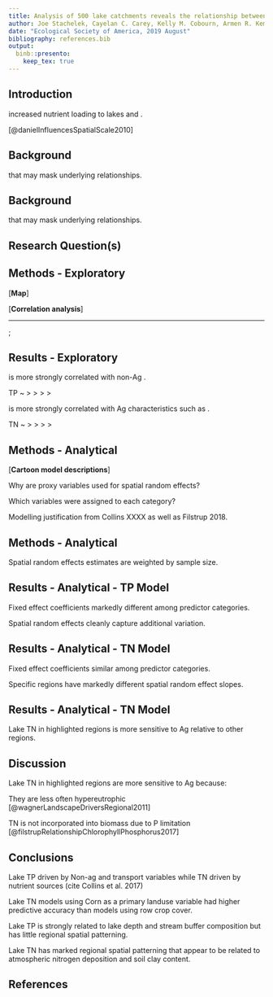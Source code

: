 ```yaml
---
title: Analysis of 500 lake catchments reveals the relationship between crop type, fertilizer and manure inputs and lake nutrient concentrations
author: Joe Stachelek, Cayelan C. Carey, Kelly M. Cobourn, Armen R. Kemanian, Tyler Wagner, Kathleen C. Weathers, Weizhe Weng and Patricia A. Soranno
date: "Ecological Society of America, 2019 August"
bibliography: references.bib
output: 
  binb::presento:
    keep_tex: true
---
```


## Introduction
\small

\alert{Ag land-use is associated with} increased nutrient loading to lakes and \alert{higher nutrient concentrations}.
 
  \begin{figure}
    \includegraphics[width=7cm]{images/daniel_2010.png}
  \end{figure}
 
 \tiny
 [@danielInfluencesSpatialScale2010]
 

## Background
\small

\alert{Ag land-use is an aggregated measure} that may mask underlying relationships.

  \begin{figure}
    \includegraphics[width=11cm]{../../JournalSubmissions/lagos_ag/figures/cdl_vs_nlcd-1.png}
  \end{figure}

## Background
\small

\alert{Ag land-use is an aggregated measure} that may mask underlying relationships.

  \begin{figure}
    \includegraphics[width=11cm]{../../JournalSubmissions/lagos_ag/figures/satellite-1.png}
  \end{figure}

## Research Question(s)
\small

\textbf{Are more granular measures of Ag activity related to lake water quality across hundreds of lakes and their watersheds?}
\vspace{-1em}
\begin{columns}
\begin{column}{0.4\textwidth}
\begin{itemize}[leftmargin=*]
\item \begin{tabular}{cc}
        \raisebox{-.5\height}{\includegraphics[width=0.1\paperwidth]{images/input_key}} & Nutrient inputs
       \end{tabular}
\item \begin{tabular}{cc}
        \raisebox{-.5\height}{\includegraphics[width=0.1\paperwidth]{images/transport_key}} & Nutrient transport
        \end{tabular}
\item \begin{tabular}{cc}
        \raisebox{-.5\height}{\includegraphics[width=0.1\paperwidth]{images/proxy_key}} & Nutrient proxies
        \end{tabular}
\item \begin{tabular}{cc}
        \raisebox{-.5\height}{\includegraphics[width=0.1\paperwidth]{images/buffer_key}} & Nutrient locations
        \end{tabular}
\end{itemize}
\end{column}
\begin{column}{0.6\textwidth}
\begin{itemize}[leftmargin=*]
\item \begin{tabular}{cc}
        \raisebox{-.5\height}{\includegraphics[width=0.1\paperwidth]{images/lake_key}} & Lake characteristics
        \end{tabular}
\end{itemize}
\end{column}
\end{columns}

## Methods - Exploratory

[**Map**]

[**Correlation analysis**]

____

\tikz[overlay,remember picture] \node[opacity=1, at=(current page.center)]{%
  \includegraphics[width=0.9\paperwidth]{../../JournalSubmissions/lagos_ag/figures/dotplot-1}};

## Results - Exploratory
\small

\alert{Phosphorus} is more strongly correlated with non-Ag \alert{characteristics of lakes and watershed transport}.

TP ~ \raisebox{-.35\height}{\includegraphics[width=0.1\paperwidth]{images/lake_key}} > \raisebox{-.35\height}{\includegraphics[width=0.1\paperwidth]{images/transport_key}} > \raisebox{-.35\height}{\includegraphics[width=0.1\paperwidth]{images/proxy_key}} > \raisebox{-.35\height}{\includegraphics[width=0.1\paperwidth]{images/buffer_key}} > \raisebox{-.35\height}{\includegraphics[width=0.1\paperwidth]{images/input_key}}

\vspace{0.5em}

\alert{Nitrogen} is more strongly correlated with Ag characteristics such as \alert{buffer composition and fertilizer applications}.

TN ~ \raisebox{-.35\height}{\includegraphics[width=0.1\paperwidth]{images/proxy_key}} > \raisebox{-.35\height}{\includegraphics[width=0.1\paperwidth]{images/buffer_key}} > \raisebox{-.35\height}{\includegraphics[width=0.1\paperwidth]{images/input_key}} > \raisebox{-.35\height}{\includegraphics[width=0.1\paperwidth]{images/lake_key}} > \raisebox{-.35\height}{\includegraphics[width=0.1\paperwidth]{images/transport_key}}

## Methods - Analytical

[**Cartoon model descriptions**]

Why are proxy variables used for spatial random effects?

Which variables were assigned to each category?

Modelling justification from Collins XXXX as well as Filstrup 2018.

## Methods - Analytical
\small

Spatial random effects estimates are weighted by sample size.
\vspace{1em}

  \begin{figure}
    \includegraphics[width=11cm]{../../JournalSubmissions/lagos_ag/figures/02_hierarchical_demo-1.png}
  \end{figure}

## Results - Analytical - TP Model 
\small

Fixed effect coefficients markedly different among predictor categories.

Spatial random effects cleanly capture additional variation.

  \begin{figure}
    \includegraphics[height=5.0cm]{../../JournalSubmissions/lagos_ag/figures/tp_summary-1.png}\hspace{1em}\includegraphics[height=5.0cm]{../../JournalSubmissions/lagos_ag/figures/tp_re-1.png}
  \end{figure}
  
## Results - Analytical - TN Model 
\small

Fixed effect coefficients similar among predictor categories.

Specific regions have markedly different spatial random effect slopes.

  \begin{figure}
    \includegraphics[height=5.0cm]{../../JournalSubmissions/lagos_ag/figures/tn_summary-1.png}\hspace{1em}\includegraphics[height=5.0cm]{../../JournalSubmissions/lagos_ag/figures/tn_re-1.png}
  \end{figure}
  
## Results - Analytical - TN Model
\small

Lake TN in highlighted regions is more sensitive to Ag relative to other regions.
\vspace{1em}

\begin{columns}
\column{5.5cm}
  \includegraphics[width=5.5cm]{../../JournalSubmissions/lagos_ag/figures/tn_re_hu4-1.png}
\column{5.5cm}
  \includegraphics[width=5.5cm]{../../JournalSubmissions/lagos_ag/figures/tn_re_compare-1.png}
\end{columns}
  
## Discussion
\small

Lake TN in highlighted regions are more sensitive to Ag because:
\vspace{2em}

They are less often hypereutrophic \tiny[@wagnerLandscapeDriversRegional2011]\small
<!-- 18 percent vs 12 percent -->

\textbf{or}

TN is not incorporated into biomass due to P limitation \tiny[@filstrupRelationshipChlorophyllPhosphorus2017]\small


## Conclusions
\small

<!-- Both lake TP and lake TN are related to granular measures of Ag activity.  -->

Lake TP driven by Non-ag and transport variables while TN driven by nutrient sources (cite Collins et al. 2017)

Lake TN models using Corn as a primary landuse variable had higher predictive accuracy than models using row crop cover.

Lake TP is strongly related to lake depth and stream buffer composition but has little regional spatial patterning.

Lake TN has marked regional spatial patterning that appear to be related to atmospheric nitrogen deposition and soil clay content.

## References

\scriptsize
